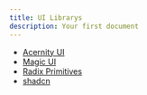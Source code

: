 ```yaml
---
title: UI Librarys
description: Your first document
---
```


- [Acernity UI](https://ui.aceternity.com/)
- [Magic UI](https://magicui.design/)
- [Radix Primitives](https://www.radix-ui.com/primitives)
- [shadcn](https://ui.shadcn.com/)
